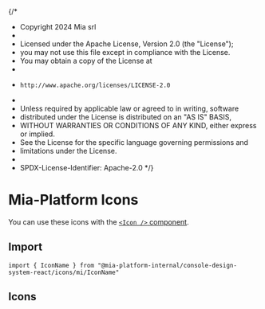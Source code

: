 {/*
 * Copyright 2024 Mia srl
 *
 * Licensed under the Apache License, Version 2.0 (the "License");
 * you may not use this file except in compliance with the License.
 * You may obtain a copy of the License at
 *
 *     http://www.apache.org/licenses/LICENSE-2.0
 *
 * Unless required by applicable law or agreed to in writing, software
 * distributed under the License is distributed on an "AS IS" BASIS,
 * WITHOUT WARRANTIES OR CONDITIONS OF ANY KIND, either express or implied.
 * See the License for the specific language governing permissions and
 * limitations under the License.
 *
 * SPDX-License-Identifier: Apache-2.0
 */}



<Meta title="Icons/Mia-Platform" />

# Mia-Platform Icons

You can use these icons with the [`<Icon />` component](/docs/components-icon--docs).

## Import

```tsx
import { IconName } from "@mia-platform-internal/console-design-system-react/icons/mi/IconName"
```

## Icons

<IconGallery>
  <IconItem name="MiMiaPlatform">
    <MiaPlatform />
  </IconItem>
  <IconItem name="MiMiaPlatformColored">
    <MiaPlatformColored />
  </IconItem>
  <IconItem name="MiApplication">
    <Application />
  </IconItem>
  <IconItem name="MiMicroservice">
    <Microservice />
  </IconItem>
  <IconItem name="MiProxy">
    <Proxy />
  </IconItem>
  <IconItem name="MiSidecar">
    <Sidecar />
  </IconItem>
  <IconItem name="MiImport">
    <Import />
  </IconItem>
  <IconItem name="MiExport">
    <Export />
  </IconItem>
  <IconItem name="MiCircleFilled">
    <ICircleFilled />
  </IconItem>
  <IconItem name="MiBranch">
    <Branch />
  </IconItem>
  <IconItem name="MiCloudGear">
    <CloudGear />
  </IconItem>
  <IconItem name="MiDashboard">
    <Dashboard />
  </IconItem>
  <IconItem name="MiFileGear">
    <FileGear />
  </IconItem>
  <IconItem name="MiReplicasGear">
    <ReplicasGear />
  </IconItem>
  <IconItem name="MiBracesCurvy">
    <BracesCurvy />
  </IconItem>
  <IconItem name="MiCubeGear">
    <CubeGear />
  </IconItem>
  <IconItem name="MiMarketplace">
    <Marketplace />
  </IconItem>
  <IconItem name="MiWebhook">
    <Webhook />
  </IconItem>
</IconGallery>
